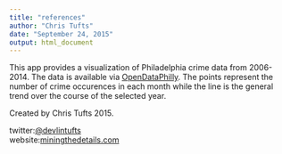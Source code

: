 ```yaml
---
title: "references"
author: "Chris Tufts"
date: "September 24, 2015"
output: html_document
---
```


This app provides a visualization of Philadelphia crime data from 2006-2014. The data is available via [OpenDataPhilly](https://www.opendataphilly.org/dataset/philadelphia-police-part-one-crime-incidents). The points represent the number of crime occurences in each month while the line is the general trend over the course of the selected year. 

Created by Chris Tufts 2015.

twitter:[@devlintufts](https://twitter.com/devlintufts) <br> website:[miningthedetails.com](http://miningthedetails.com/)
